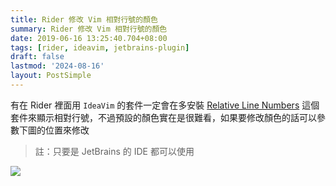 ```yaml
---
title: Rider 修改 Vim 相對行號的顏色
summary: Rider 修改 Vim 相對行號的顏色
date: 2019-06-16 13:25:40.704+08:00
tags: [rider, ideavim, jetbrains-plugin]
draft: false
lastmod: '2024-08-16'
layout: PostSimple
---
```


有在 Rider 裡面用 `IdeaVim` 的套件一定會在多安裝 [Relative Line Numbers](https://plugins.jetbrains.com/plugin/7414-relative-line-numbers) 這個套件來顯示相對行號，不過預設的顏色實在是很難看，如果要修改顏色的話可以參數下圖的位置來修改

> 註：只要是 JetBrains 的 IDE 都可以使用

![](https://image.cashwu.com/2019/rider-vim-relative-line-number-color/01.webp)
